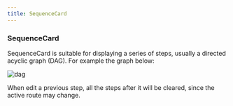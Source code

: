```yaml
---
title: SequenceCard
---
```



### SequenceCard

SequenceCard is suitable for displaying a series of steps, usually a directed acyclic graph (DAG). For example the graph below:

<div style={{ display: 'flex', flexDirection: 'row' }}>
  <div style={{ flex: 1 }}>
    <img
      src="https://lf3-static.bytednsdoc.com/obj/eden-cn/fvyaeh7pfuhpaps/dag.png"
      alt="dag"
      width="auto"
      height="auto"
      style={{
        margin: '0 auto',
        display: 'block',
        maxWidth: 500,
        minWidth: 200,
      }}
    />
  </div>
  <div style={{ flexBasis: 300 }}>
    <SequenceCard />
  </div>
</div>

When edit a previous step, all the steps after it will be cleared, since the active route may change.
